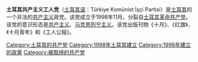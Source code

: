 {{expand|time=2015-10-05T05:29:21+00:00}}
{{unreferenced|time=2015-10-05T05:29:21+00:00}}
'''土耳其共产主义工人党'''（[[土耳其语|土耳其语]]：Türkiye Komünist İşçi Partisi）是[[土耳其|土耳其]]的一个非法的[[共产主义|共产主义]]政党。该党成立于1998年11月，分裂自[[土耳其革命共产党|土耳其革命共产党]]。该党的意识形态是[[共产主义|共产主义]]、[[马克思列宁主义|马克思列宁主义]]。该党出版刊物《十月》、《红旗》、《十月青年》和《工人公报》。

{{Infobox Political Party
| name    = 土耳其共产主义工人党
| native_name      = Türkiye Komünist İşçi Partisi
| colorcode        = 红色
| logo = 
| foundation       = 1998年11月
| ideology         = [[共产主义|共产主义]]<br>[[马克思列宁主义|马克思列宁主义]]
| headquarters     = 无(非法组织)
| international    = 无
| website          = [http://www.tkip.org/ http://www.tkip.org/]
|country=土耳其}}

[[Category:土耳其的共产党|Category:土耳其的共产党]]
[[Category:1998年土耳其建立|Category:1998年土耳其建立]]
[[Category:1998年建立的政黨|Category:1998年建立的政黨]]
[[Category:被取缔的共产党|Category:被取缔的共产党]]